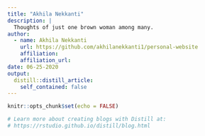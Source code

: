 ```yaml
---
title: "Akhila Nekkanti"
description: |
  Thoughts of just one brown woman among many.
author:
  - name: Akhila Nekkanti
    url: https://github.com/akhilanekkanti1/personal-website
    affiliation: 
    affiliation_url: 
date: 06-25-2020
output:
  distill::distill_article:
    self_contained: false
---
```


```r
knitr::opts_chunk$set(echo = FALSE)

# Learn more about creating blogs with Distill at:
# https://rstudio.github.io/distill/blog.html

```



